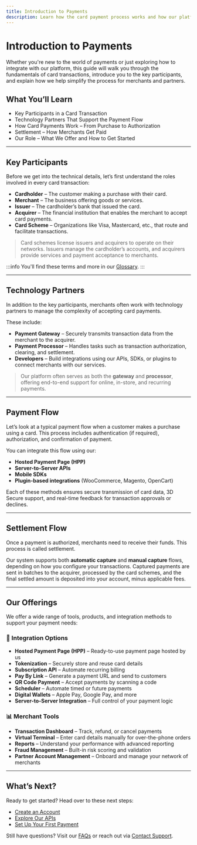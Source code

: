 ```yaml
---
title: Introduction to Payments
description: Learn how the card payment process works and how our platform fits into it.
---
```


# Introduction to Payments

Whether you're new to the world of payments or just exploring how to integrate with our platform, this guide will walk you through the fundamentals of card transactions, introduce you to the key participants, and explain how we help simplify the process for merchants and partners.

## What You’ll Learn

- Key Participants in a Card Transaction  
- Technology Partners That Support the Payment Flow  
- How Card Payments Work – From Purchase to Authorization  
- Settlement – How Merchants Get Paid  
- Our Role – What We Offer and How to Get Started

---

## Key Participants

Before we get into the technical details, let’s first understand the roles involved in every card transaction:

- **Cardholder** – The customer making a purchase with their card.  
- **Merchant** – The business offering goods or services.  
- **Issuer** – The cardholder’s bank that issued the card.  
- **Acquirer** – The financial institution that enables the merchant to accept card payments.  
- **Card Scheme** – Organizations like Visa, Mastercard, etc., that route and facilitate transactions.

> Card schemes license issuers and acquirers to operate on their networks. Issuers manage the cardholder’s accounts, and acquirers provide services and payment acceptance to merchants.

:::info
You'll find these terms and more in our [Glossary](/docs/get-started/glossary).
:::

---

## Technology Partners

In addition to the key participants, merchants often work with technology partners to manage the complexity of accepting card payments.

These include:

- **Payment Gateway** – Securely transmits transaction data from the merchant to the acquirer.  
- **Payment Processor** – Handles tasks such as transaction authorization, clearing, and settlement.  
- **Developers** – Build integrations using our APIs, SDKs, or plugins to connect merchants with our services.

> Our platform often serves as both the **gateway** and **processor**, offering end-to-end support for online, in-store, and recurring payments.

---

## Payment Flow

Let’s look at a typical payment flow when a customer makes a purchase using a card. This process includes authentication (if required), authorization, and confirmation of payment.

<!-- Insert your own Payment Flow Diagram here -->

You can integrate this flow using our:

- **Hosted Payment Page (HPP)**  
- **Server-to-Server APIs**  
- **Mobile SDKs**  
- **Plugin-based integrations** (WooCommerce, Magento, OpenCart)

Each of these methods ensures secure transmission of card data, 3D Secure support, and real-time feedback for transaction approvals or declines.

---

## Settlement Flow

Once a payment is authorized, merchants need to receive their funds. This process is called settlement.

<!-- Insert your own Settlement Flow Diagram here -->

Our system supports both **automatic capture** and **manual capture** flows, depending on how you configure your transactions. Captured payments are sent in batches to the acquirer, processed by the card schemes, and the final settled amount is deposited into your account, minus applicable fees.

---

## Our Offerings

We offer a wide range of tools, products, and integration methods to support your payment needs:

### 🔧 Integration Options

- **Hosted Payment Page (HPP)** – Ready-to-use payment page hosted by us  
- **Tokenization** – Securely store and reuse card details  
- **Subscription API** – Automate recurring billing  
- **Pay By Link** – Generate a payment URL and send to customers  
- **QR Code Payment** – Accept payments by scanning a code  
- **Scheduler** – Automate timed or future payments  
- **Digital Wallets** – Apple Pay, Google Pay, and more  
- **Server-to-Server Integration** – Full control of your payment logic

### 📊 Merchant Tools

- **Transaction Dashboard** – Track, refund, or cancel payments  
- **Virtual Terminal** – Enter card details manually for over-the-phone orders  
- **Reports** – Understand your performance with advanced reporting  
- **Fraud Management** – Built-in risk scoring and validation  
- **Partner Account Management** – Onboard and manage your network of merchants

---

## What’s Next?

Ready to get started? Head over to these next steps:

- [Create an Account](/docs/get-started/create-an-account)  
- [Explore Our APIs](/reference/introduction)  
- [Set Up Your First Payment](/docs/payments/online-payment)

Still have questions? Visit our [FAQs](/support/faqs-and-troubleshooting) or reach out via [Contact Support](/support/contact-support).

